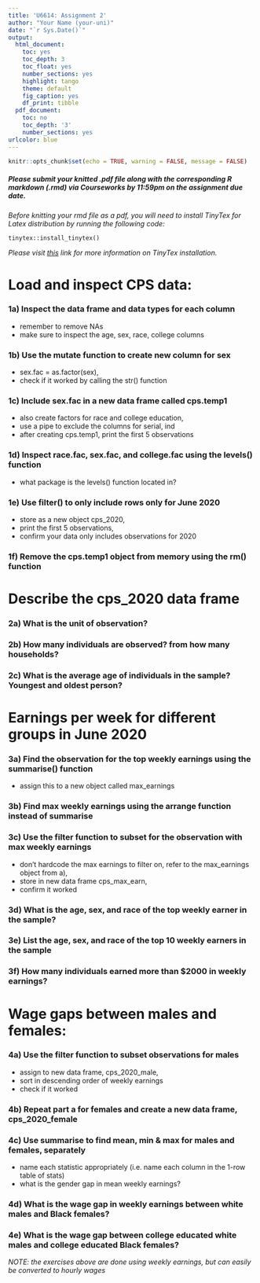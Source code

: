 ```yaml
---
title: 'U6614: Assignment 2'
author: "Your Name (your-uni)"
date: "`r Sys.Date()`"
output:
  html_document:
    toc: yes
    toc_depth: 3
    toc_float: yes
    number_sections: yes
    highlight: tango
    theme: default
    fig_caption: yes
    df_print: tibble
  pdf_document:
    toc: no
    toc_depth: '3'
    number_sections: yes
urlcolor: blue
---
```


```r
knitr::opts_chunk$set(echo = TRUE, warning = FALSE, message = FALSE)
```

##### *Please submit your knitted .pdf file along with the corresponding R markdown (.rmd) via Courseworks by 11:59pm on the assignment due date.* {-}

\medspace

*Before knitting your rmd file as a pdf, you will need to install TinyTex for Latex distribution by running the following code:*

`tinytex::install_tinytex()`

*Please visit [this](https://bookdown.org/yihui/rmarkdown-cookbook/install-latex.html) link for more information on TinyTex installation.*

\medspace

# Load and inspect CPS data: 

### 1a) Inspect the data frame and data types for each column {-}
- remember to remove NAs
- make sure to inspect the age, sex, race, college columns

### 1b) Use the mutate function to create new column for sex {-}
- sex.fac = as.factor(sex),
- check if it worked by calling the str() function

### 1c) Include sex.fac in a new data frame called cps.temp1 {-}
- also create factors for race and college education,
- use a pipe to exclude the columns for serial, ind
- after creating cps.temp1, print the first 5 observations

### 1d) Inspect race.fac, sex.fac, and college.fac using the levels() function {-}
- what package is the levels() function located in?

### 1e) Use filter() to only include rows only for June 2020 {-}
- store as a new object cps_2020,
- print the first 5 observations,
- confirm your data only includes observations for 2020

### 1f) Remove the cps.temp1 object from memory using the rm() function {-}

\medspace

# Describe the cps_2020 data frame

### 2a) What is the unit of observation? {-}

### 2b) How many individuals are observed? from how many households? {-}

### 2c) What is the average age of individuals in the sample? Youngest and oldest person? {-}

\medspace

# Earnings per week for different groups in June 2020

### 3a) Find the observation for the top weekly earnings using the summarise() function {-}
- assign this to a new object called max_earnings

### 3b) Find max weekly earnings using the arrange function instead of summarise {-}

### 3c) Use the filter function to subset for the observation with max weekly earnings {-}
- don't hardcode the max earnings to filter on, refer to the max_earnings object from a),
- store in new data frame cps_max_earn,
- confirm it worked

### 3d) What is the age, sex, and race of the top weekly earner in the sample? {-}

### 3e) List the age, sex, and race of the top 10 weekly earners in the sample {-}

### 3f) How many individuals earned more than $2000 in weekly earnings? {-}

\medspace

# Wage gaps between males and females:

### 4a) Use the filter function to subset observations for males {-}
- assign to new data frame, cps_2020_male,
- sort in descending order of weekly earnings
- check if it worked

### 4b) Repeat part a for females and create a new data frame, cps_2020_female {-}

### 4c) Use summarise to find mean, min & max for males and females, separately {-}
- name each statistic appropriately (i.e. name each column in the 1-row table of stats)
- what is the gender gap in mean weekly earnings?

### 4d) What is the wage gap in weekly earnings between white males and Black females? {-}

### 4e) What is the wage gap between college educated white males and college educated Black females? {-}

\medspace

*NOTE: the exercises above are done using weekly earnings, but can easily be converted to hourly wages*


